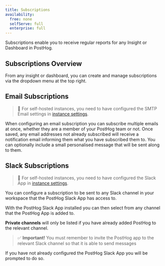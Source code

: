 ```yaml
---
title: Subscriptions
availability:
  free: none
  selfServe: full
  enterprise: full
---
```


Subscriptions enable you to receive regular reports for any Insight or Dashboard in PostHog.

## Subscriptions Overview

From any insight or dashboard, you can create and manage subscriptions via the dropdown menu at the top right.

<ProductScreenshot
    imageLight = {newSubscriptionLight} 
    imageDark = {newSubscriptionDark}
    classes="rounded"
    alt="New Subscription Button"
/>

## Email Subscriptions

> 🚧 For self-hosted instances, you need to have configured the SMTP Email settings in [instance settings](/docs/self-host/configure/email).

When configuring an email subscription you can subscribe multiple emails at once, whether they are a member of your PostHog team or not. Once saved, any email addresses not already subscribed will receive a notification email informing them what you have subscribed them to. You can optionally include a small personalised message that will be sent along to them.

## Slack Subscriptions

> 🚧 For self-hosted instances, you need to have configured the Slack App in [instance settings](/docs/self-host/configure/slack).

You can configure a subscription to be sent to any Slack channel in your workspace that the PostHog Slack App has access to.

With the PostHog Slack App installed you can then select from any channel that the PostHog App is added to. 

**Private channels** will only be listed if you have already added PostHog to the relevant channel.

> ✅ **Important!** You must remember to invite the PostHog app to the relevant Slack channel so that it is able to send messages

<ProductScreenshot
    imageLight = {slackSubsLight} 
    imageDark = {slackSubsDark}
    classes="rounded"
    alt="Slack channel selection"
/>

If you have not already configured the PostHog Slack App you will be prompted to do so.

<ProductScreenshot
    imageLight = {slackAddLight} 
    imageDark = {slackAddDark}
    classes="rounded"
    alt="Add to Slack button"
/>